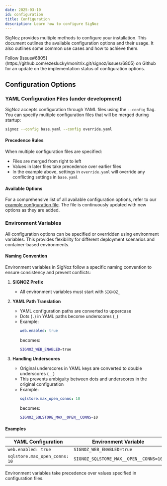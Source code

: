 ```yaml
---
date: 2025-03-10
id: configuration
title: Configuration
description: Learn how to configure SigNoz
---
```


SigNoz provides multiple methods to configure your installation. This document outlines the available configuration options and their usage. It also outlines some common use cases and how to achieve them.

<Admonition type="info">
Follow [Issue#6805](https://github.com/ezeslucky/monitrix.git/signoz/issues/6805) on Github for an update on the implementation status of configuration options.
</Admonition>

## Configuration Options
### YAML Configuration Files (under development)

SigNoz accepts configuration through YAML files using the `--config` flag. You can specify multiple configuration files that will be merged during startup:

```bash
signoz --config base.yaml --config override.yaml
```
 
#### Precedence Rules

When multiple configuration files are specified:
- Files are merged from right to left
- Values in later files take precedence over earlier files
- In the example above, settings in `override.yaml` will override any conflicting settings in `base.yaml`

#### Available Options

For a comprehensive list of all available configuration options, refer to our [example configuration file](https://github.com/ezeslucky/monitrix.git/signoz/blob/main/conf/example.yaml). The file is continuously updated with new options as they are added.

### Environment Variables

All configuration options can be specified or overridden using environment variables. This provides flexibility for different deployment scenarios and container-based environments.

#### Naming Convention

Environment variables in SigNoz follow a specific naming convention to ensure consistency and prevent conflicts:

1. **SIGNOZ Prefix**
   - All environment variables must start with `SIGNOZ_`

2. **YAML Path Translation**
   - YAML configuration paths are converted to uppercase
   - Dots (`.`) in YAML paths become underscores (`_`)
   - Example:
     ```yaml
     web.enabled: true
     ```
     becomes:
     ```bash
     SIGNOZ_WEB_ENABLED=true
     ```

3. **Handling Underscores**
   - Original underscores in YAML keys are converted to double underscores (`__`)
   - This prevents ambiguity between dots and underscores in the original configuration
   - Example:
     ```yaml
     sqlstore.max_open_conns: 10
     ```
     becomes:
     ```bash
     SIGNOZ_SQLSTORE_MAX__OPEN__CONNS=10
     ```

#### Examples

| YAML Configuration | Environment Variable |
|-------------------|---------------------|
| `web.enabled: true` | `SIGNOZ_WEB_ENABLED=true` |
| `sqlstore.max_open_conns: 10` | `SIGNOZ_SQLSTORE_MAX__OPEN__CONNS=10` |

Environment variables take precedence over values specified in configuration files.
